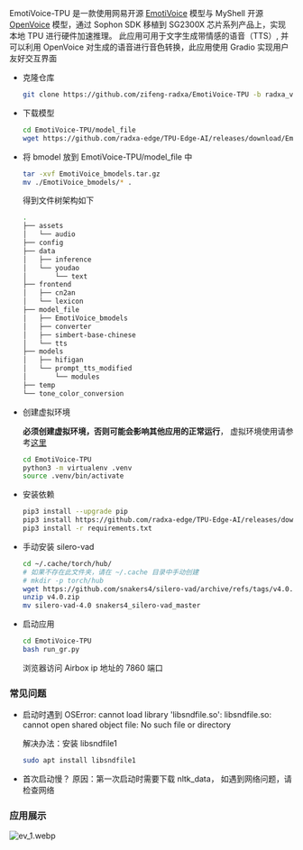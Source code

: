 EmotiVoice-TPU 是一款使用网易开源 [EmotiVoice](https://github.com/netease-youdao/EmotiVoice) 模型与 MyShell 开源 [OpenVoice](https://github.com/myshell-ai/OpenVoice) 模型，通过 Sophon SDK 移植到 SG2300X 芯片系列产品上，实现本地 TPU 进行硬件加速推理。
此应用可用于文字生成带情感的语音（TTS）, 并可以利用 OpenVoice 对生成的语音进行音色转换，此应用使用 Gradio 实现用户友好交互界面

- 克隆仓库

  ```bash
  git clone https://github.com/zifeng-radxa/EmotiVoice-TPU -b radxa_v0.1.2
  ```

- 下载模型

  ```bash
  cd EmotiVoice-TPU/model_file
  wget https://github.com/radxa-edge/TPU-Edge-AI/releases/download/EmotiVoice/EmotiVoice_bmodels.tar.gz
  ```

- 将 bmodel 放到 EmotiVoice-TPU/model_file 中

  ```bash
  tar -xvf EmotiVoice_bmodels.tar.gz
  mv ./EmotiVoice_bmodels/* .
  ```

  得到文件树架构如下

  ```bash
  .
  ├── assets
  │   └── audio
  ├── config
  ├── data
  │   ├── inference
  │   └── youdao
  │       └── text
  ├── frontend
  │   ├── cn2an
  │   └── lexicon
  ├── model_file
  │   ├── EmotiVoice_bmodels
  │   ├── converter
  │   ├── simbert-base-chinese
  │   └── tts
  ├── models
  │   ├── hifigan
  │   └── prompt_tts_modified
  │       └── modules
  ├── temp
  └── tone_color_conversion
  ```

- 创建虚拟环境

  **必须创建虚拟环境，否则可能会影响其他应用的正常运行**， 虚拟环境使用请参考[这里](../local-ai-deploy/virtualenv_usage)

  ```bash
  cd EmotiVoice-TPU
  python3 -m virtualenv .venv
  source .venv/bin/activate
  ```

- 安装依赖

  ```bash
  pip3 install --upgrade pip
  pip3 install https://github.com/radxa-edge/TPU-Edge-AI/releases/download/v0.1.0/tpu_perf-1.2.31-py3-none-manylinux2014_aarch64.whl
  pip3 install -r requirements.txt
  ```

- 手动安装 silero-vad

  ```bash
  cd ~/.cache/torch/hub/
  # 如果不存在此文件夹，请在 ~/.cache 目录中手动创建
  # mkdir -p torch/hub
  wget https://github.com/snakers4/silero-vad/archive/refs/tags/v4.0.zip
  unzip v4.0.zip
  mv silero-vad-4.0 snakers4_silero-vad_master
  ```

- 启动应用
  ```bash
  cd EmotiVoice-TPU
  bash run_gr.py
  ```
  浏览器访问 Airbox ip 地址的 7860 端口

### 常见问题

- 启动时遇到 OSError: cannot load library 'libsndfile.so': libsndfile.so: cannot open shared object file: No such file or directory

  解决办法：安装 libsndfile1

  ```bash
  sudo apt install libsndfile1
  ```

- 首次启动慢？
  原因：第一次启动时需要下载 nltk_data， 如遇到网络问题，请检查网络

### 应用展示

![ev_1.webp](/img/general-tutorial/tpu_ai/ev_1.webp)
